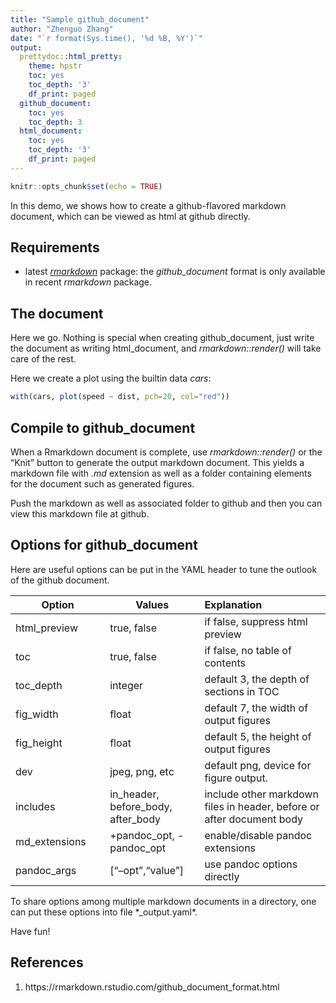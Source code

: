 ```yaml
---
title: "Sample github_document"
author: "Zhenguo Zhang"
date: "`r format(Sys.time(), '%d %B, %Y')`"
output:
  prettydoc::html_pretty:
    theme: hpstr
    toc: yes
    toc_depth: '3'
    df_print: paged
  github_document:
    toc: yes
    toc_depth: 3
  html_document:
    toc: yes
    toc_depth: '3'
    df_print: paged
---
```


```r
knitr::opts_chunk$set(echo = TRUE)
```

In this demo, we shows how to create a github-flavored markdown
document, which can be viewed as html at github directly.

## Requirements

* latest [*rmarkdown*](https://rmarkdown.rstudio.com/) package: the *github_document* format is only available in recent *rmarkdown* package.

## The document

Here we go. Nothing is special when creating github_document, just
write the document as writing html_document, and *rmarkdown::render()*
will take care of the rest.

Here we create a plot using the builtin data *cars*:

```r
with(cars, plot(speed ~ dist, pch=20, col="red"))
```

## Compile to github_document

When a Rmarkdown document is complete, use *rmarkdown::render()* or
the "Knit" button to generate the output markdown document. This
yields a markdown file with *.md* extension as well as a folder containing
elements for the document such as generated figures.

Push the markdown as well as associated folder to github and
then you can view this markdown file at github.

## Options for github_document

Here are useful options can be put in the YAML header to tune
the outlook of the github document.

Option | Values | Explanation
--- | --- | :---
html_preview | true, false | if false, suppress html preview
toc | true, false | if false, no table of contents
toc_depth | integer | default 3, the depth of sections in TOC
fig_width | float | default 7, the width of output figures
fig_height | float | default 5, the height of output figures
dev | jpeg, png, etc | default png, device for figure output.
includes | in_header, before_body, after_body | include other markdown files in header, before or after document body
md_extensions | +pandoc_opt, -pandoc_opt | enable/disable pandoc extensions
pandoc_args | ["--opt","value"] | use pandoc options directly

To share options among multiple markdown documents in a directory,
one can put these options into file *_output.yaml*.

Have fun!

## References

1. https://rmarkdown.rstudio.com/github_document_format.html

